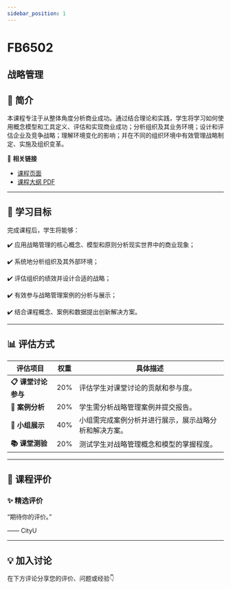 ```yaml
---
sidebar_position: 1
---
```


# FB6502
## 战略管理

## **📘 简介**
本课程专注于从整体角度分析商业成功。通过结合理论和实践，学生将学习如何使用概念模型和工具定义、评估和实现商业成功；分析组织及其业务环境；设计和评估企业及竞争战略；理解环境变化的影响；并在不同的组织环境中有效管理战略制定、实施及组织变革。

🔗 **相关链接**
- [课程页面](https://www.cityu.edu.hk/catalogue/pg/202526/course/FB6502.htm)
- [课程大纲 PDF](https://www.cityu.edu.hk/catalogue/pg/202526/course/FB6502.pdf)

---

## **🎯 学习目标**

完成课程后，学生将能够：


✔️ 应用战略管理的核心概念、模型和原则分析现实世界中的商业现象；

✔️ 系统地分析组织及其外部环境；

✔️ 评估组织的绩效并设计合适的战略；

✔️ 有效参与战略管理案例的分析与展示；

✔️ 结合课程概念、案例和数据提出创新解决方案。

---

## **📊 评估方式**

| **评估项目**             | **权重** | **具体描述**                                                                                     |
|-------------------------|---------|-----------------------------------------------------------------------------------------------|
| **📋 课堂讨论参与**       | 20%     | 评估学生对课堂讨论的贡献和参与度。                                                               |
| **📝 案例分析**           | 20%     | 学生需分析战略管理案例并提交报告。                                                              |
| **📄 小组展示**           | 40%     | 小组需完成案例分析并进行展示，展示战略分析和解决方案。                                          |
| **📚 课堂测验**           | 20%     | 测试学生对战略管理概念和模型的掌握程度。                                                        |

---

## **💬 课程评价**

### ✨ **精选评价**
<div className={commentStyles.commentBox}>
    <p className={commentStyles.commentText}>
        “期待你的评价。”
    </p>
    <p className={commentStyles.commentAuthor}>—— CityU</p>
</div>

---

## **💡 加入讨论**

在下方评论分享您的评价、问题或经验👇
<Utterances />